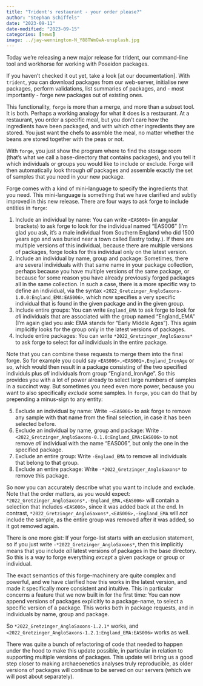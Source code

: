 ```yaml
---
title: "Trident's restaurant - your order please?"
author: "Stephan Schiffels"
date: "2023-09-11"
date-modified: "2023-09-15"
categories: [news]
image: ../jay-wennington-N_Y88TWmGwA-unsplash.jpg
---
```


Today we're releasing a new major release for trident, our command-line tool and workhorse for working with Poseidon packages.

If you haven't checked it out yet, take a look [at our documentation]. With `trident`, you can download packages from our web-server, initialise new packages, perform validations, list summaries of packages, and - most importantly - forge new packages out of existing ones. 

This functionality, `forge` is more than a merge, and more than a subset tool. It is both. Perhaps a working analogy for what it does is a restaurant. At a restaurant, you order a specific meal, but you don't care how the ingredients have been packaged, and with which other ingredients they are stored. You just want the chefs to assmble the meal, no matter whether the beans are stored together with the peas or not.

With `forge`, you just show the program where to find the storage room (that's what we call a base-directory that contains packages), and you tell it which individuals or groups you would like to include or exclude. Forge will then automatically look through _all_ packages and assemble exactly the set of samples that you need in your new package.

Forge comes with a kind of mini-language to specify the ingredients that you need. This mini-language is something that we have clarified and subtly improved in this new release. There are four ways to ask forge to include entities in `forge`: 

1. Include an individual by name: You can write `<EAS006>` (in angular brackets) to ask forge to look for the individual named "EAS006" (I'm glad you ask, it's a male individual from Southern England who did 1500 years ago and was buried near a town called Eastry today.). If there are multiple versions of this individual, because there are multiple versions of packages, forge looks for this individual only on the latest version.
2. Include an individual by name, group and package: Sometimes, there are several individuals with that same name in your package collection, perhaps because you have multiple versions of the same package, or because for some reason you have already previously forged packages all in the same collection. In such a case, there is a more specific way to define an individual, via the syntax `<2022_Gretzinger_AngloSaxons-1.0.0:England_EMA:EAS006>`, which now specifies a very specific individual that is found in the given package and in the given group.
3. Include entire groups: You can write `England_EMA` to ask forge to look for _all_ individuals that are associated with the group named "England_EMA" (I'm again glad you ask: EMA stands for "Early Middle Ages"). This again implicitly looks for the group only in the latest versions of packages.
4. Include entire packages: You can write `*2022_Gretzinger_AngloSaxons*` to ask forge to select for _all_ individuals in the entire package.

Note that you can combine these requests to merge them into the final forge. So for example you could say `<EAS006>,<EAS001>,England_IronAge` or so, which would then result in a package consisting of the two specified individuls plus _all_ individuals from group "England_IronAge". So this provides you with a lot of power already to select large numbers of samples in a succinct way. But sometimes you need even more power, because you want to also specifically _exclude_ some samples. In `forge`, you can do that by prepending a minus-sign to any entity:

5. Exclude an individual by name: Write `-<EAS006>` to ask forge to remove any sample with that name from the final selection, in case it has been selected before.
6. Exclude an individual by name, group and package: Write `-<2022_Gretzinger_AngloSaxons-0.1.0:England_EMA:EAS006>` to not remove _all_ individual with the name "EAS006", but only the one in the specified package.
7. Exclude an entire group: Write `-England_EMA` to remove all individuals that belong to that group.
8. Exclude an entire package: Write `-*2022_Gretzinger_AngloSaxons*` to remove this package.

So now you can accurately describe what you want to include and exclude. Note that the order matters, as you would expect: `*2022_Gretzinger_AngloSaxons*,-England_EMA,<EAS006>` will contain a selection that includes `<EAS006>`, since it was added back at the end. In contrast, `*2022_Gretzinger_AngloSaxons*,<EAS006>,-England_EMA` will _not_ include the sample, as the entire group was removed after it was added, so it got removed again.

There is one more gist: If your forge-list starts with an exclusion statement, so if you just write `-*2022_Gretzinger_AngloSaxons*`, then this implicitly means that you include _all_ latest versions of packages in the base directory. So this is a way to forge everything _except_ a given package or group or individual.

The exact semantics of this forge-machinery are quite complex and powerful, and we have clarified how this works in the latest version, and made it specifically more consistent and intuitive. This in particular concerns a feature that we now built in for the first time: You can now append versions of packages explicitly to a package-name, to select a specific version of a package. This works both in package requests, and in individuals by name, group and package.

So `*2022_Gretzinger_AngloSaxons-1.2.1*` works, and `<2022_Gretzinger_AngloSaxons-1.2.1:England_EMA:EAS006>` works as well. 

There was quite a bunch of refactoring of code that needed to happen under the hood to make this update possible, in particular in relation to supporting multiple versions of packages. This update will bring us a good step closer to making archaeoenetics analyses truly reproducible, as older versions of packages will continue to be served on our servers (which we will post about separately). 